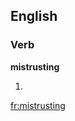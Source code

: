 
==English==

===Verb===
'''mistrusting'''

# {{present participle of|[[mistrust]]}}

[[fr:mistrusting]]